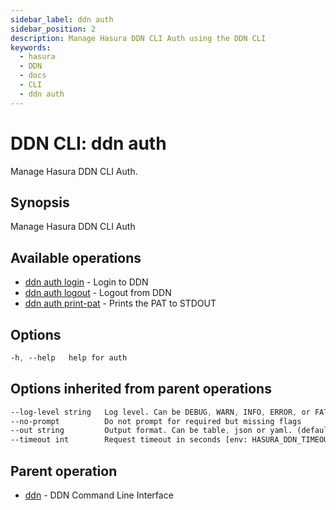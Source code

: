```yaml
---
sidebar_label: ddn auth
sidebar_position: 2
description: Manage Hasura DDN CLI Auth using the DDN CLI
keywords:
  - hasura
  - DDN
  - docs
  - CLI
  - ddn auth
---
```


# DDN CLI: ddn auth

Manage Hasura DDN CLI Auth.

## Synopsis

Manage Hasura DDN CLI Auth

## Available operations

- [ddn auth login](/cli/commands/ddn_auth_login) - Login to DDN
- [ddn auth logout](/cli/commands/ddn_auth_logout) - Logout from DDN
- [ddn auth print-pat](/cli/commands/ddn_auth_print-pat) - Prints the PAT to STDOUT

## Options

```sass
-h, --help   help for auth
```

## Options inherited from parent operations

```sass
--log-level string   Log level. Can be DEBUG, WARN, INFO, ERROR, or FATAL. (default "INFO")
--no-prompt          Do not prompt for required but missing flags
--out string         Output format. Can be table, json or yaml. (default "table")
--timeout int        Request timeout in seconds [env: HASURA_DDN_TIMEOUT] (default 100)
```

## Parent operation

- [ddn](/cli/commands/ddn) - DDN Command Line Interface

